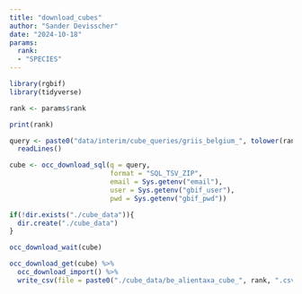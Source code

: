 ```yaml
---
title: "download_cubes"
author: "Sander Devisscher"
date: "2024-10-18"
params:
  rank: 
  - "SPECIES"
---
```


```r
library(rgbif)
library(tidyverse)
```

```r
rank <- params$rank

print(rank)

query <- paste0("data/interim/cube_queries/griis_belgium_", tolower(rank), "_query.txt") %>% 
  readLines() 
```

```r
cube <- occ_download_sql(q = query, 
                         format = "SQL_TSV_ZIP",
                         email = Sys.getenv("email"),
                         user = Sys.getenv("gbif_user"),
                         pwd = Sys.getenv("gbif_pwd"))
```

```r
if(!dir.exists("./cube_data")){
  dir.create("./cube_data")
}
```

```r
occ_download_wait(cube)

occ_download_get(cube) %>%
  occ_download_import() %>% 
  write_csv(file = paste0("./cube_data/be_alientaxa_cube_", rank, ".csv"))
```

